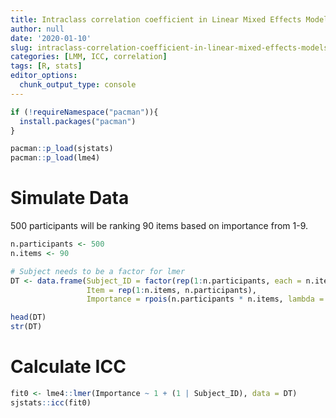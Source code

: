 ```yaml
---
title: Intraclass correlation coefficient in Linear Mixed Effects Models
author: null
date: '2020-01-10'
slug: intraclass-correlation-coefficient-in-linear-mixed-effects-models
categories: [LMM, ICC, correlation]
tags: [R, stats]
editor_options: 
  chunk_output_type: console
---
```


```r
if (!requireNamespace("pacman")){
  install.packages("pacman")
}

pacman::p_load(sjstats)
pacman::p_load(lme4)
```


# Simulate Data

500 participants will be ranking 90 items based on importance from 1-9. 

```r
n.participants <- 500
n.items <- 90

# Subject needs to be a factor for lmer
DT <- data.frame(Subject_ID = factor(rep(1:n.participants, each = n.items)),
                 Item = rep(1:n.items, n.participants),
                 Importance = rpois(n.participants * n.items, lambda = 5))

head(DT)
str(DT)
```




# Calculate ICC

```r
fit0 <- lme4::lmer(Importance ~ 1 + (1 | Subject_ID), data = DT)
sjstats::icc(fit0)
```

